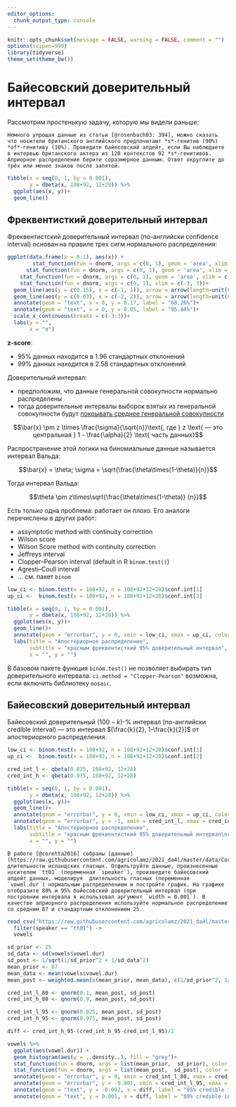 ```yaml
---
editor_options: 
  chunk_output_type: console
---
```


```r
knitr::opts_chunk$set(message = FALSE, warning = FALSE, comment = "")
options(scipen=999)
library(tidyverse)
theme_set(theme_bw())
```

# Байесовский доверительный интервал
Рассмотрим простенькую задачу, которую мы видели раньше:

```block
Немного упрощая данные из статьи [@rosenbach03: 394], можно сказать что носители британского английского предпочитают *s*-генитив (90%) *of*-генитиву (10%). Проведите байесовский апдейт, если Вы наблюдаете в интервью британского актера из 120 контекстов 92 *s*-генитивов. Априорное распределение берите соразмерное данным. Ответ округлите до трёх или менее знаков после запятой.
```

```r
tibble(x = seq(0, 1, by = 0.001),
       y = dbeta(x, 108+92, 12+28)) %>% 
  ggplot(aes(x, y))+
  geom_line()
```

## Фреквентисткий доверительный интервал
Фреквентистский доверительный интервал (по-английски confidence interval) основан на правиле трех сигм нормального распределения:

```r
ggplot(data.frame(x = 0:1), aes(x)) + 
        stat_function(fun = dnorm, args = c(0, 1), geom = 'area', xlim = c(-3, 3), fill = 'deepskyblue4') + 
      stat_function(fun = dnorm, args = c(0, 1), geom = 'area', xlim = c(-2, 2), fill = 'cadetblue') + 
    stat_function(fun = dnorm, args = c(0, 1), geom = 'area', xlim = c(-1, 1), fill = 'lightblue') + 
    stat_function(fun = dnorm, args = c(0, 1), xlim = c(-3, 3))+
  geom_line(aes(y = c(0.15), x = c(-1, 1)), arrow = arrow(length=unit(0.2,"cm"), ends="both", type = "closed"))+
  geom_line(aes(y = c(0.03), x = c(-2, 2)), arrow = arrow(length=unit(0.2,"cm"), ends="both", type = "closed"))+
  annotate(geom = "text", x = 0, y = 0.17, label = "68.26%")+
  annotate(geom = "text", x = 0, y = 0.05, label = "95.44%")+
  scale_x_continuous(breaks = c(-3:3))+
  labs(y = "",
       x = "σ")
```

**z-score**:

* 95% данных находится в 1.96 стандартных отклонений
* 99% данных находится в 2.58 стандартных отклонений

Доверительный интервал:

* предположим, что данные генеральной совокупности нормально распределены
* тогда доверительные интервалы выборок взятых из генеральной совокупности будут [покрывать среднее генеральной совокупности](https://rpsychologist.com/d3/CI/)

$$\bar{x} \pm z \times \frac{\sigma}{\sqrt{n}}\text{, где } z \text{ — это центральная } 1 - \frac{\alpha}{2} \text{ часть данных}$$

Распространение этой логики на биномиальные данные называется интервал Вальда:

$$\bar{x} = \theta; \sigma = \sqrt{\frac{\theta\times(1-\theta)}{n}}$$

Тогда интервал Вальда:

$$\theta \pm  z\times\sqrt{\frac{\theta\times(1-\theta)} {n}}$$

Есть только одна проблема: работает он плохо. Его аналоги перечислены в других работ:

* assymptotic method with continuity correction
* Wilson score
* Wilson Score method with continuity correction
* Jeffreys interval
* Clopper–Pearson interval (default in R `binom.test()`)
* Agresti–Coull interval
* ... см. пакет `binom`

```r
low_ci <- binom.test(x = 108+92, n = 108+92+12+28)$conf.int[1]
up_ci <-  binom.test(x = 108+92, n = 108+92+12+28)$conf.int[2]

tibble(x = seq(0, 1, by = 0.001),
       y = dbeta(x, 108+92, 12+28)) %>% 
  ggplot(aes(x, y))+
  geom_line()+
  annotate(geom = "errorbar", y = 0, xmin = low_ci, xmax = up_ci, color = "red")+
  labs(title = "Апостериорное распределение",
       subtitle = "красным фреквентисткий 95% доверительный интервал",
       x = "", y = "")
```

В базовом пакете функция `binom.test()` не позволяет выбирать тип доверительного интервала. `ci.method = "Clopper-Pearson"` возможна, если включить библиотеку `mosaic`. 

## Байесовский доверительный интервал
Байесовский доверительный $(100-k)$-% интервал (по-английски credible interval) --- это интервал $[\frac{k}{2}, 1-\frac{k}{2}]$ от апостериорного распределения.

```r
low_ci <- binom.test(x = 108+92, n = 108+92+12+28)$conf.int[1]
up_ci <-  binom.test(x = 108+92, n = 108+92+12+28)$conf.int[2]

cred_int_l <- qbeta(0.025, 108+92, 12+28)
cred_int_h <- qbeta(0.975, 108+92, 12+28)

tibble(x = seq(0, 1, by = 0.001),
       y = dbeta(x, 108+92, 12+28)) %>% 
  ggplot(aes(x, y))+
  geom_line()+
  annotate(geom = "errorbar", y = 0, xmin = low_ci, xmax = up_ci, color = "red")+
  annotate(geom = "errorbar", y = -1, xmin = cred_int_l, xmax = cred_int_h, color = "lightblue")+
  labs(title = "Апостериорное распределение",
       subtitle = "красным фреквентисткий 95% доверительный интервал\nсиним байесовский 95% доверительный интервал",
       x = "", y = "")
```

```block
В работе [@coretta2016] собраны [данные](https://raw.githubusercontent.com/agricolamz/2021_da4l/master/data/Coretta_2017_icelandic.csv) длительности исландских гласных. Отфильтруйте данные, произнесенные носителем `tt01` (переменная `speaker`), произведите байесовский апдейт данных, моделируя  длительность гласных (переменная `vowel.dur`) нормальным распределением и постройте график. На графике отобразите 80% и 95% байесовский доверительный интервал (при построении интервала я использовал аргумент `width = 0.001`). В качестве априорного распределения используйте нормальное распределение со средним 87 и стандартным отклонением 25. 
```

```r
read_csv("https://raw.githubusercontent.com/agricolamz/2021_da4l/master/data/Coretta_2017_icelandic.csv") %>% 
  filter(speaker == "tt01") ->
  vowels

sd_prior <- 25
sd_data <- sd(vowels$vowel.dur)
sd_post <- 1/sqrt(1/sd_prior^2 + 1/sd_data^2)
mean_prior <- 87
mean_data <- mean(vowels$vowel.dur)
mean_post <- weighted.mean(c(mean_prior, mean_data), c(1/sd_prior^2, 1/sd_data^2))

cred_int_l_80 <- qnorm(0.1, mean_post, sd_post)
cred_int_h_80 <- qnorm(0.9, mean_post, sd_post)

cred_int_l_95 <- qnorm(0.025, mean_post, sd_post)
cred_int_h_95 <- qnorm(0.975, mean_post, sd_post)

diff <- cred_int_h_95-(cred_int_h_95-cred_int_l_95)/2

vowels %>% 
  ggplot(aes(vowel.dur)) +
  geom_histogram(aes(y = ..density..), fill = "grey")+
  stat_function(fun = dnorm, args = list(mean_prior,  sd_prior), color = "lightblue")+
  stat_function(fun = dnorm, args = list(mean_post,  sd_post), color = "red")+
  annotate(geom = "errorbar", y = 0, xmin = cred_int_l_80, xmax = cred_int_h_80, width = 0.001, size = 2)+
  annotate(geom = "errorbar", y = -0.001, xmin = cred_int_l_95, xmax = cred_int_h_95, width = 0.001, size = 2)+
  annotate(geom = "text", y = -0.002, x = diff, label = "95% credible interval")+
  annotate(geom = "text", y = 0.001, x = diff, label = "80% credible interval")
```
